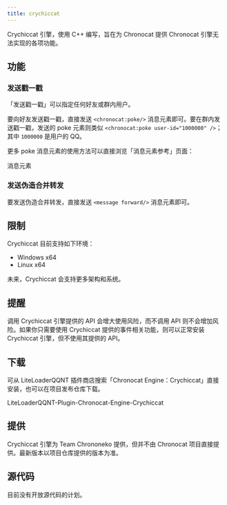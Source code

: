 ```yaml
---
title: crychiccat
---
```



Crychiccat 引擎，使用 C++ 编写，旨在为 Chronocat 提供 Chronocat 引擎无法实现的各项功能。

## 功能

### 发送戳一戳

「发送戳一戳」可以指定任何好友或群内用户。

要向好友发送戳一戳，直接发送 `<chronocat:poke/>` 消息元素即可。要在群内发送戳一戳，发送的 poke 元素则类似
`<chronocat:poke user-id="1000000" />`；其中 `1000000` 是用户的 QQ。

更多 poke 消息元素的使用方法可以直接浏览「消息元素参考」页面：

<Link
  className="button button--secondary button--lg button--normal"
  to="/develop/satori/reference/elements/#%E6%88%B3%E4%B8%80%E6%88%B3chronocat--v0059---"
>
  <span>消息元素</span>
</Link>

### 发送伪造合并转发

要发送伪造合并转发，直接发送 `<message forward/>` 消息元素即可。

## 限制

Crychiccat 目前支持如下环境：

- Windows x64
- Linux x64

未来，Crychiccat 会支持更多架构和系统。

## 提醒

调用 Crychiccat 引擎提供的 API 会增大使用风险，而不调用 API 则不会增加风险。如果你只需要使用 Crychiccat
提供的事件相关功能，则可以正常安装 Crychiccat 引擎，但不使用其提供的 API。

## 下载

可从 LiteLoaderQQNT 插件商店搜索「Chronocat Engine：Crychiccat」直接安装，也可以在项目发布仓库下载。

<Link
  className="button button--secondary button--lg"
  to="https://github.com/chrononeko/LiteLoaderQQNT-Plugin-Chronocat-Engine-Crychiccat"
>
  <span>LiteLoaderQQNT-Plugin-Chronocat-Engine-Crychiccat</span>
</Link>

## 提供

Crychiccat 引擎为 Team Chrononeko 提供，但并不由 Chronocat 项目直接提供。最新版本以项目仓库提供的版本为准。

## 源代码

目前没有开放源代码的计划。
